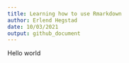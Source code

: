 ```yaml
---
title: Learning how to use Rmarkdown
author: Erlend Hegstad
date: 10/03/2021
output: github_document
---
```


Hello world